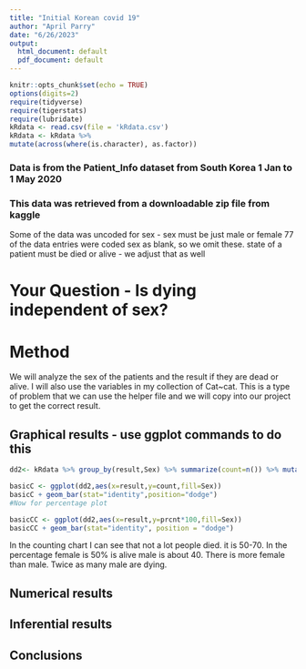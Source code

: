 ```yaml
---
title: "Initial Korean covid 19"
author: "April Parry"
date: "6/26/2023"
output:
  html_document: default
  pdf_document: default
---
```


```r
knitr::opts_chunk$set(echo = TRUE)
options(digits=2)
require(tidyverse)
require(tigerstats)
require(lubridate)
kRdata <- read.csv(file = 'kRdata.csv')
kRdata <- kRdata %>%
mutate(across(where(is.character), as.factor))

```
### Data is from the Patient_Info dataset from South Korea 1 Jan to 1 May 2020
### This data was retrieved from a downloadable zip file from kaggle

Some of the data was uncoded for sex - sex must be just male or female
77 of the data entries were coded sex  as blank, so we omit these.
state of a patient must be died or alive - we adjust that as well   
  
# Your Question - Is dying independent of sex?

# Method

We will analyze the sex of the patients and the result if they are dead or alive. I will also use the variables in my collection of Cat~cat. This is a type of problem that we can use the helper file and we will copy into our project to get the correct result.


## Graphical results - use ggplot commands to do this  



```r
dd2<- kRdata %>% group_by(result,Sex) %>% summarize(count=n()) %>% mutate(prcnt=count/sum(count))

basicC <- ggplot(dd2,aes(x=result,y=count,fill=Sex))
basicC + geom_bar(stat="identity",position="dodge")
#Now for percentage plot

basicCC <- ggplot(dd2,aes(x=result,y=prcnt*100,fill=Sex)) 
basicCC + geom_bar(stat="identity", position = "dodge")
```
  
In the counting chart I can see that not a lot people died. it is 50-70. In the percentage female is 50% is alive male is about 40. There is more female than male. Twice as many male are dying.




  
## Numerical results


## Inferential results 




## Conclusions

